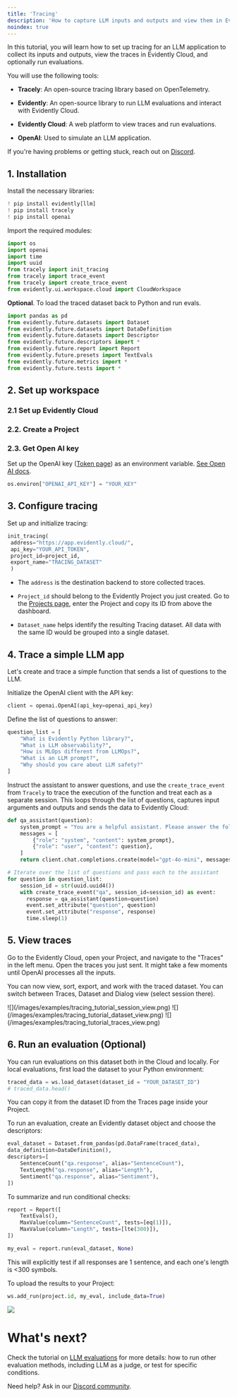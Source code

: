 ```yaml
---
title: 'Tracing'
description: 'How to capture LLM inputs and outputs and view them in Evidently Cloud.'
noindex: true
---
```



In this tutorial, you will learn how to set up tracing for an LLM application to collect its inputs and outputs, view the traces in Evidently Cloud, and optionally run evaluations.

You will use the following tools:

* **Tracely**: An open-source tracing library based on OpenTelemetry.

* **Evidently**: An open-source library to run LLM evaluations and interact with Evidently Cloud. 

* **Evidently Cloud**: A web platform to view traces and run evaluations.

* **OpenAI**: Used to simulate an LLM application.

If you're having problems or getting stuck, reach out on [Discord](https://discord.com/invite/xZjKRaNp8b).

## 1. Installation

Install the necessary libraries:

```python
! pip install evidently[llm]
! pip install tracely 
! pip install openai
```

Import the required modules:

```python
import os
import openai
import time
import uuid
from tracely import init_tracing
from tracely import trace_event
from tracely import create_trace_event
from evidently.ui.workspace.cloud import CloudWorkspace
```

**Optional**. To load the traced dataset back to Python and run evals.

```python
import pandas as pd
from evidently.future.datasets import Dataset
from evidently.future.datasets import DataDefinition
from evidently.future.datasets import Descriptor
from evidently.future.descriptors import *
from evidently.future.report import Report
from evidently.future.presets import TextEvals
from evidently.future.metrics import *
from evidently.future.tests import *
```

## 2. Set up workspace

### 2.1 Set up Evidently Cloud

<CloudSignup />

### 2.2. Create a Project

<CreateProject />

### 2.3. Get Open AI key

Set up the OpenAI key ([Token page](https://platform.openai.com/api-keys)) as an environment variable. [See Open AI docs](https://help.openai.com/en/articles/5112595-best-practices-for-api-key-safety).

```python
os.environ["OPENAI_API_KEY"] = "YOUR_KEY"
```

## 3. Configure tracing

Set up and initialize tracing:

```python
init_tracing(
 address="https://app.evidently.cloud/",
 api_key="YOUR_API_TOKEN",
 project_id=project_id,
 export_name="TRACING_DATASET"
 )
```

* The `address` is the destination backend to store collected traces.

* `Project_id` should belong to the Evidently Project you just created. Go to the [Projects page](https://app.evidently.cloud/), enter the Project and copy its ID from above the dashboard.

* `Dataset_name` helps identify the resulting Tracing dataset. All data with the same ID would be grouped into a single dataset.

## 4. Trace a simple LLM app 

Let's create and trace a simple function that sends a list of questions to the LLM.

Initialize the OpenAI client with the API key:

```python
client = openai.OpenAI(api_key=openai_api_key)
```

Define the list of questions to answer:

```python
question_list = [
    "What is Evidently Python library?",
    "What is LLM observability?",
    "How is MLOps different from LLMOps?",
    "What is an LLM prompt?",
    "Why should you care about LLM safety?"
]
```

Instruct the assistant to answer questions, and use the `create_trace_event` from `Tracely` to trace the execution of the function and treat each as a separate session. This loops through the list of questions, captures input arguments and outputs and sends the data to Evidently Cloud: 

```python
def qa_assistant(question):
    system_prompt = "You are a helpful assistant. Please answer the following question in one sentence."
    messages = [
        {"role": "system", "content": system_prompt},
        {"role": "user", "content": question},
    ]
    return client.chat.completions.create(model="gpt-4o-mini", messages=messages).choices[0].message.content

# Iterate over the list of questions and pass each to the assistant
for question in question_list:
    session_id = str(uuid.uuid4())
    with create_trace_event("qa", session_id=session_id) as event:
      response = qa_assistant(question=question)
      event.set_attribute("question", question)
      event.set_attribute("response", response)
      time.sleep(1)
```

## 5. View traces

Go to the Evidently Cloud, open your Project, and navigate to the "Traces" in the left menu. Open the traces you just sent. It might take a few moments until OpenAI processes all the inputs. 

You can now view, sort, export, and work with the traced dataset. You can switch between Traces, Dataset and Dialog view (select session there).

<Tabs>
  <Tab title="Dialog ">
    ![](/images/examples/tracing_tutorial_session_view.png)
  </Tab>

  <Tab title="Dataset">
    ![](/images/examples/tracing_tutorial_dataset_view.png)
  </Tab>

  <Tab title="Traces">
    ![](/images/examples/tracing_tutorial_traces_view.png)
  </Tab>
</Tabs>

## 6. Run an evaluation (Optional) 

You can run evaluations on this dataset both in the Cloud and locally. For local evaluations, first load the dataset to your Python environment:

```python
traced_data = ws.load_dataset(dataset_id = "YOUR_DATASET_ID")
# traced_data.head()
```

You can copy it from the dataset ID from the Traces page inside your Project.

To run an evaluation, create an Evidently dataset object and choose the descriptors:

```python
eval_dataset = Dataset.from_pandas(pd.DataFrame(traced_data),
data_definition=DataDefinition(),
descriptors=[
    SentenceCount("qa.response", alias="SentenceCount"),
    TextLength("qa.response", alias="Length"), 
    Sentiment("qa.response", alias="Sentiment"), 
])
```

To summarize and run conditional checks:

```python
report = Report([
    TextEvals(),
    MaxValue(column="SentenceCount", tests=[eq(1)]),
    MaxValue(column="Length", tests=[lte(300)]),
])

my_eval = report.run(eval_dataset, None)
```

This will explicitly test if all responses are 1 sentence, and each one's length is \<300 symbols.

To upload the results to your Project:

```python
ws.add_run(project.id, my_eval, include_data=True)
```

![](/images/examples/tracing_tutorial_evals.png)

# What's next?

Check the tutorial on [LLM evaluations](/quickstart_llm) for more details: how to run other evaluation methods, including LLM as a judge, or test for specific conditions. 

Need help? Ask in our [Discord community](https://discord.com/invite/xZjKRaNp8b).